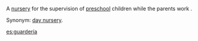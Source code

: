 A [[nursery]] for the supervision of [[preschool]] children while the parents work .

Synonym: [[day nursery]].

[[es:guardería]]